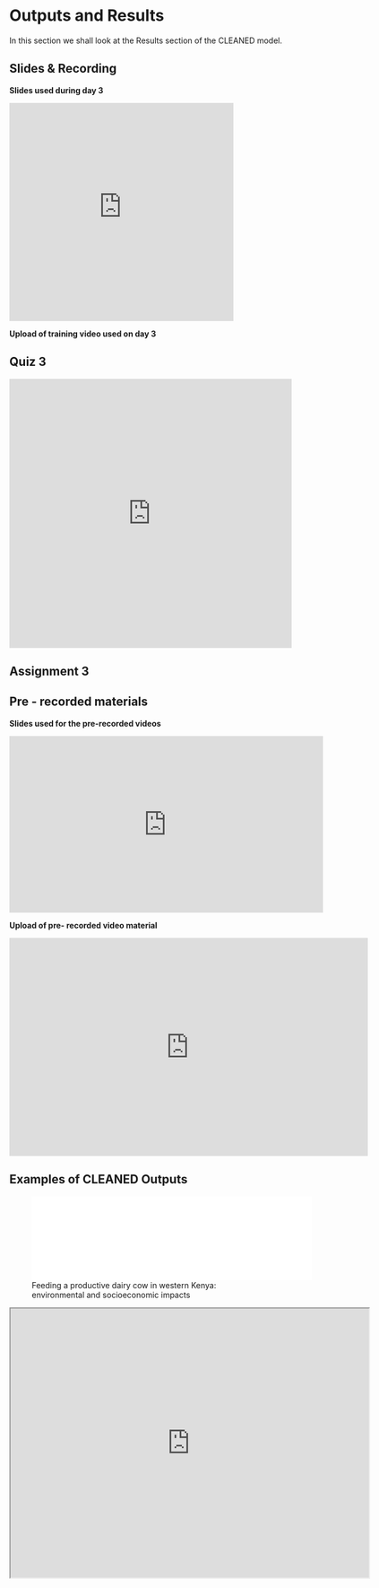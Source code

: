 # Outputs and Results  

In this section we shall look at the Results section of the CLEANED model.


## Slides & Recording

**Slides used during day 3**

<iframe src="https://docs.google.com/presentation/d/e/2PACX-1vRUDdD7dMNjLdirQneEtKaoKrboEYD5EW5f3ktusXEbxOoEmos5hpc92C6HftjiIQ/embed?start=false&loop=false&delayms=3000" frameborder="0" width="400" height="389" allowfullscreen="true" mozallowfullscreen="true" webkitallowfullscreen="true"></iframe>


**Upload of training video used on day 3**

## Quiz 3


<iframe width="640px" height= "480px" src= "https://forms.office.com/Pages/ResponsePage.aspx?id=AA76ahT6t0CKLiKn-MNX1aE1vfzSBf5GkjzzKvqgj8ZUQ01VMDc1SE0xTlc2VEdYSVJVRk8wNFlBWi4u&embed=true" frameborder= "0" marginwidth= "0" marginheight= "0" style= "border: none; max-width:100%; max-height:100vh" allowfullscreen webkitallowfullscreen mozallowfullscreen msallowfullscreen> </iframe>

## Assignment 3 



## Pre - recorded materials 


**Slides used for the pre-recorded videos**

<iframe width="560" height="315" src="https://www.youtube.com/embed/p40k6STl_Ng" frameborder="0" allow="accelerometer; autoplay; encrypted-media; gyroscope; picture-in-picture" allowfullscreen></iframe>

**Upload of pre- recorded video material**

<iframe src="https://docs.google.com/presentation/d/e/2PACX-1vSG8G-l54y0OKXN_iBkeZ1bqKPPnbv054nhmyZRI3HXrW0NBfe4coj-kif-tr6nVA/embed?start=false&loop=false&delayms=3000" frameborder="0" width="640" height="389" allowfullscreen="true" mozallowfullscreen="true" webkitallowfullscreen="true"></iframe>


## Examples of CLEANED Outputs

![Feeding a productive dairy cow in western Kenya: environmental and socioeconomic impacts](FEEDING A PRODUCTIVE DAIRY COW IN WESTERN KENYA.pdf){width=500px}


<iframe width="640" height="480"src="https://ciat.cgiar.org/ciat-projects/environmental-assessments-of-livestock-systems-using/" scrolling= "yes"></iframe>





